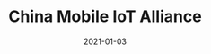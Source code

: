 ---
title: China Mobile IoT Alliance
status: publish
date: 2021-01-03
slug: China Mobile IoT Alliance is focused on bringing frontier technology, products and solutions to the Internet of Things.
website: https://medium.com/iotex/iotex-joins-the-china-mobile-iot-alliance-82e2cfe0b53c
twitter:
logo:
featured_img: https://wp.gcap1.iotex.io/wp-content/uploads/2021/01/china-mobile-iot-alliance.png
telegram:
---